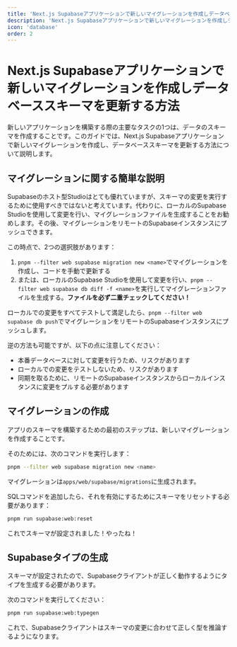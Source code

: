 ```yaml
---
title: 'Next.js Supabaseアプリケーションで新しいマイグレーションを作成しデータベーススキーマを更新する方法'
description: 'Next.js Supabaseアプリケーションで新しいマイグレーションを作成しデータベーススキーマを更新する方法を学ぶ'
icon: 'database'
order: 2
---
```


# Next.js Supabaseアプリケーションで新しいマイグレーションを作成しデータベーススキーマを更新する方法

新しいアプリケーションを構築する際の主要なタスクの1つは、データのスキーマを作成することです。このガイドでは、Next.js Supabaseアプリケーションで新しいマイグレーションを作成し、データベーススキーマを更新する方法について説明します。

## マイグレーションに関する簡単な説明

Supabaseのホスト型Studioはとても優れていますが、スキーマの変更を実行するために使用すべきではないと考えています。代わりに、ローカルのSupabase Studioを使用して変更を行い、マイグレーションファイルを生成することをお勧めします。その後、マイグレーションをリモートのSupabaseインスタンスにプッシュできます。

この時点で、2つの選択肢があります：

1. `pnpm --filter web supabase migration new <name>`でマイグレーションを作成し、コードを手動で更新する
2. または、ローカルのSupabase Studioを使用して変更を行い、`pnpm --filter web supabase db diff -f <name>`を実行してマイグレーションファイルを生成する。**ファイルを必ず二重チェックしてください！**

ローカルでの変更をすべてテストして満足したら、`pnpm --filter web supabase db push`でマイグレーションをリモートのSupabaseインスタンスにプッシュします。

逆の方法も可能ですが、以下の点に注意してください：

- 本番データベースに対して変更を行うため、リスクがあります
- ローカルでの変更をテストしないため、リスクがあります
- 同期を取るために、リモートのSupabaseインスタンスからローカルインスタンスに変更をプルする必要があります

## マイグレーションの作成

アプリのスキーマを構築するための最初のステップは、新しいマイグレーションを作成することです。

そのためには、次のコマンドを実行します：

```bash
pnpm --filter web supabase migration new <name>
```

マイグレーションは`apps/web/supabase/migrations`に生成されます。

SQLコマンドを追加したら、それを有効にするためにスキーマをリセットする必要があります：

```bash
pnpm run supabase:web:reset
```

これでスキーマが設定されました！やったね！

## Supabaseタイプの生成

スキーマが設定されたので、Supabaseクライアントが正しく動作するようにタイプを生成する必要があります。

次のコマンドを実行してください：

```bash
pnpm run supabase:web:typegen
```

これで、Supabaseクライアントはスキーマの変更に合わせて正しく型を推論するようになります。
